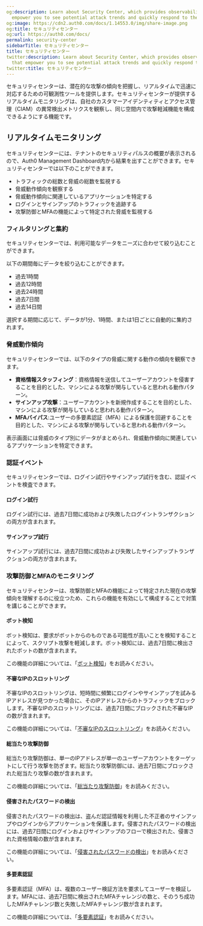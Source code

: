 ```yaml
---
og:description: Learn about Security Center, which provides observability tools that
  empower you to see potential attack trends and quickly respond to them in real-time.
og:image: https://cdn2.auth0.com/docs/1.14553.0/img/share-image.png
og:title: セキュリティセンター
og:url: https://auth0.com/docs/
permalink: security-center
sidebarTitle: セキュリティセンター
title: セキュリティセンター
twitter:description: Learn about Security Center, which provides observability tools
  that empower you to see potential attack trends and quickly respond to them in real-time.
twitter:title: セキュリティセンター
---
```


セキュリティセンターは、潜在的な攻撃の傾向を把握し、リアルタイムで迅速に対応するための可観測性ツールを提供します。セキュリティセンターが提供するリアルタイムモニタリングは、自社のカスタマーアイデンティティとアクセス管理（CIAM）の異常検出メトリクスを観察し、同じ空間内で攻撃軽減機能を構成できるようにする機能です。

## リアルタイムモニタリング

セキュリティセンターには、テナントのセキュリティパルスの概要が表示されるので、Auth0 Management Dashboard内から結果を出すことができます。セキュリティセンターでは以下のことができます。

* トラフィックの総数と脅威の総数を監視する
* 脅威動作傾向を観察する
* 脅威動作傾向に関連しているアプリケーションを特定する
* ログインとサインアップのトラフィックを追跡する
* 攻撃防御とMFAの機能によって特定された脅威を監視する

### フィルタリングと集約

セキュリティセンターでは、利用可能なデータをニーズに合わせて絞り込むことができます。

以下の期間毎にデータを絞り込むことができます。

* 過去1時間
* 過去12時間
* 過去24時間
* 過去7日間
* 過去14日間

選択する期間に応じて、データが1分、1時間、または1日ごとに自動的に集約されます。

### 脅威動作傾向

セキュリティセンターでは、以下のタイプの脅威に関する動作の傾向を観察できます。

* **資格情報スタッフィング**：資格情報を送信してユーザーアカウントを侵害することを目的とした、マシンによる攻撃が関与していると思われる動作パターン。
* **サインアップ攻撃**：ユーザーアカウントを新規作成することを目的とした、マシンによる攻撃が関与していると思われる動作パターン。
* **MFAバイパス**:ユーザーの多要素認証（MFA）による保護を回避することを目的とした、マシンによる攻撃が関与していると思われる動作パターン。

表示画面には脅威のタイプ別にデータがまとめられ、脅威動作傾向に関連しているアプリケーションを特定できます。

### 認証イベント

セキュリティセンターでは、ログイン試行やサインアップ試行を含む、認証イベントを検査できます。

#### ログイン試行

ログイン試行には、過去7日間に成功および失敗したログイントランザクションの両方が含まれます。

#### サインアップ試行

サインアップ試行には、過去7日間に成功および失敗したサインアップトランザクションの両方が含まれます。

### 攻撃防御とMFAのモニタリング

セキュリティセンターは、攻撃防御とMFAの機能によって特定された現在の攻撃傾向を理解するのに役立つため、これらの機能を有効にして構成することで対策を講じることができます。



#### ボット検知

ボット検知は、要求がボットからのものである可能性が高いことを検知することによって、スクリプト攻撃を軽減します。ボット検知には、過去7日間に検出されたボットの数が含まれます。

この機能の詳細については、「[ボット検知](/attack-protection/bot-detection)」をお読みください。

#### 不審なIPのスロットリング

不審なIPのスロットリングは、短時間に頻繁にログインやサインアップを試みるIPアドレスが見つかった場合に、そのIPアドレスからのトラフィックをブロックします。不審なIPのスロットリングには、過去7日間にブロックされた不審なIPの数が含まれます。

この機能の詳細については、「[不審なIPのスロットリング](/attack-protection/suspicious-ip-throttling)」をお読みください。

#### 総当たり攻撃防御

総当たり攻撃防御は、単一のIPアドレスが単一のユーザーアカウントをターゲットにして行う攻撃を防ぎます。総当たり攻撃防御には、過去7日間にブロックされた総当たり攻撃の数が含まれます。

この機能の詳細については、「[総当たり攻撃防御](/attack-protection/brute-force-protection)」をお読みください。

#### 侵害されたパスワードの検出

侵害されたパスワードの検出は、盗んだ認証情報を利用した不正者のサインアップやログインからアプリケーションを保護します。侵害されたパスワードの検出には、過去7日間にログインおよびサインアップのフローで検出された、侵害された資格情報の数が含まれます。

この機能の詳細については、「[侵害されたパスワードの検出](/attack-protection/breached-password-detection)」をお読みください。

#### 多要素認証

多要素認証（MFA）は、複数のユーザー検証方法を要求してユーザーを検証します。MFAには、過去7日間に検出されたMFAチャレンジの数と、そのうち成功したMFAチャレンジ数と失敗したMFAチャレンジ数が含まれます。

この機能の詳細については、「[多要素認証](/mfa)」をお読みください。